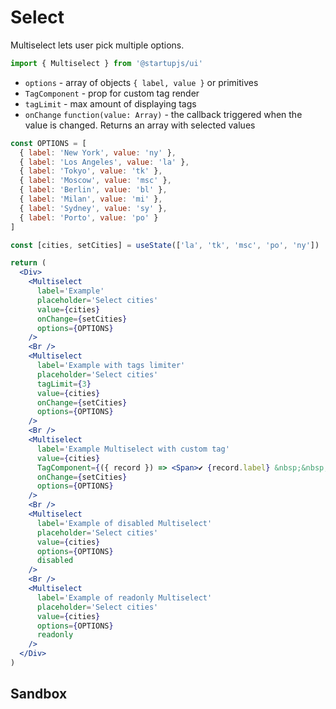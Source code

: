 
# Select

Multiselect lets user pick multiple options.

```jsx
import { Multiselect } from '@startupjs/ui'
```

- `options` - array of objects ```{ label, value }``` or primitives
- `TagComponent` - prop for custom tag render
- `tagLimit` - max amount of displaying tags
- `onChange` ```function(value: Array)``` - the callback triggered when the value is changed. Returns an array with selected values

```jsx example
const OPTIONS = [
  { label: 'New York', value: 'ny' },
  { label: 'Los Angeles', value: 'la' },
  { label: 'Tokyo', value: 'tk' },
  { label: 'Moscow', value: 'msc' },
  { label: 'Berlin', value: 'bl' },
  { label: 'Milan', value: 'mi' },
  { label: 'Sydney', value: 'sy' },
  { label: 'Porto', value: 'po' }
]

const [cities, setCities] = useState(['la', 'tk', 'msc', 'po', 'ny'])

return (
  <Div>
    <Multiselect
      label='Example'
      placeholder='Select cities'
      value={cities}
      onChange={setCities}
      options={OPTIONS}
    />
    <Br />
    <Multiselect
      label='Example with tags limiter'
      placeholder='Select cities'
      tagLimit={3}
      value={cities}
      onChange={setCities}
      options={OPTIONS}
    />
    <Br />
    <Multiselect
      label='Example Multiselect with custom tag'
      value={cities}
      TagComponent={({ record }) => <Span>✔ {record.label} &nbsp;&nbsp;&nbsp;&nbsp;</Span>}
      onChange={setCities}
      options={OPTIONS}
    />
    <Br />
    <Multiselect
      label='Example of disabled Multiselect'
      placeholder='Select cities'
      value={cities}
      options={OPTIONS}
      disabled
    />
    <Br />
    <Multiselect
      label='Example of readonly Multiselect'
      placeholder='Select cities'
      value={cities}
      options={OPTIONS}
      readonly
    />
  </Div>
)
```

## Sandbox

<Sandbox Component={Multiselect} />